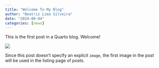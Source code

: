 ```yaml
---
title: "Welcome To My Blog"
author: "Beatriz Lima Silveira"
date: "2024-08-04"
categories: [news]
---
```


This is the first post in a Quarto blog. Welcome!

![](thumbnail.jpg)

Since this post doesn't specify an explicit `image`, the first image in the post will be used in the listing page of posts.
